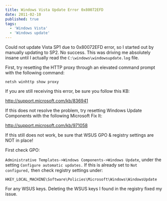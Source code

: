 ```yaml
---
title: Windows Vista Update Error 0x80072EFD
date: 2011-02-10
published: true
tags:
  - 'Windows Vista'
  - 'Windows update'
---
```


Could not update Vista SP1 due to 0x80072EFD error, so I started out by manually updating to SP2. No success. This was driving me absolutely insane until I actually read the `C:\windows\windowsupdate.log` file.

First, try resetting the HTTP proxy through an elevated command prompt with the following command:

```
netsh winhttp show proxy
```

If you are still receiving this error, be sure you follow this KB:

http://support.microsoft.com/kb/836941

If this does not resolve the problem, try resetting Windows Update Components with the following Microsoft Fix It:

http://support.microsoft.com/kb/971058

If this still does not work, be sure that WSUS GPO & registry settings are NOT in place!

First check GPO:

`Administrative Templates->Windows Components->Windows Update`, under the setting `Configure automatic updates.` If this is already set to `Not configured,` then check registry settings under:

```
HKEY_LOCAL_MACHINE\Software\Policies\Microsoft\Windows\WindowsUpdate
```

For any WSUS keys. Deleting the WSUS keys I found in the registry fixed my issue.
